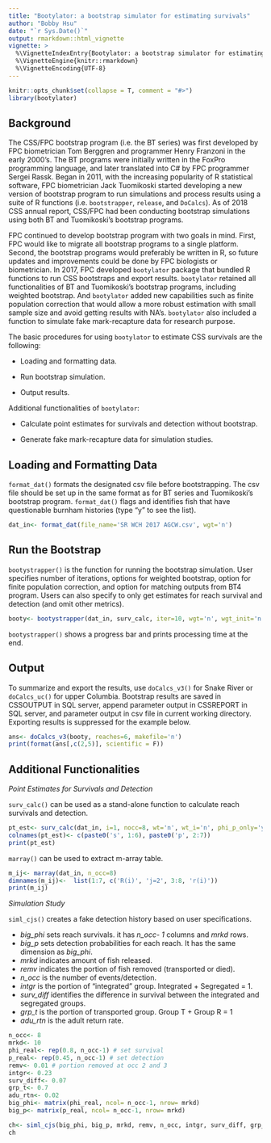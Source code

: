 ```yaml
---
title: "Bootylator: a bootstrap simulator for estimating survivals"
author: "Bobby Hsu"
date: "`r Sys.Date()`"
output: rmarkdown::html_vignette
vignette: >
  %\VignetteIndexEntry{Bootylator: a bootstrap simulator for estimating survivals}
  %\VignetteEngine{knitr::rmarkdown}
  %\VignetteEncoding{UTF-8}
---
```


```r
knitr::opts_chunk$set(collapse = T, comment = "#>")
library(bootylator)
```

## Background

The CSS/FPC bootstrap program (i.e. the BT series) was first developed by FPC biometrician Tom Berggren and programmer Henry Franzoni in the early 2000's. The BT programs were initially written in the FoxPro programming language, and later translated into C# by FPC programmer Sergei Rassk. Began in 2011, with the increasing popularity of R statistical software, FPC biometrician Jack Tuomikoski started developing a new version of bootstrap program to run simulations and process results using a suite of R functions (i.e. `bootstrapper`, `release`, and `DoCalcs`). As of 2018 CSS annual report, CSS/FPC had been conducting bootstrap simulations using both BT and Tuomikoski's bootstrap programs.

FPC continued to develop bootstrap program with two goals in mind. First, FPC would like to migrate all bootstrap programs to a single platform. Second, the bootstrap programs would preferably be written in R, so future updates and improvements could be done by FPC biologists or biometrician. In 2017, FPC developed `bootylator` package that bundled R functions to run CSS bootstraps and export results. `bootylator` retained all functionalities of BT and Tuomikoski's bootstrap programs, including weighted bootstrap. And `bootylator` added new capabilities such as finite population correction that would allow a more robust estimation with small sample size and avoid getting results with NA's. `bootylator` also included a function to simulate fake mark-recapture data for research purpose.

The basic procedures for using `bootylator` to estimate CSS survivals are the following:

* Loading and formatting data.

* Run bootstrap simulation.

* Output results.

Additional functionalities of `bootylator`:

* Calculate point estimates for survivals and detection without bootstrap.

* Generate fake mark-recapture data for simulation studies.


## Loading and Formatting Data

`format_dat()` formats the designated csv file before bootstrapping. The csv file should be set up in the same format as for BT series and Tuomikoski's bootstrap program. `format_dat()` flags and identifies fish that have questionable burnham histories (type "y" to see the list).

```r
dat_in<- format_dat(file_name='SR WCH 2017 AGCW.csv', wgt='n')
```


## Run the Bootstrap

`bootystrapper()` is the function for running the bootstrap simulation. User specifies number of iterations, options for weighted bootstrap, option for finite population correction, and option for matching outputs from BT4 program. Users can also specify to only get estimates for reach survival and detection (and omit other metrics).

```r
booty<- bootystrapper(dat_in, surv_calc, iter=10, wgt='n', wgt_init='n', fpc='y', match_bt4='y', phi_p_only='n')
```

`bootystrapper()` shows a progress bar and prints processing time at the end.


## Output

To summarize and export the results, use `doCalcs_v3()` for Snake River or `doCalcs_uc()` for upper Columbia. Bootstrap results are saved in CSSOUTPUT in SQL server, append parameter output in CSSREPORT in SQL server, and parameter output in csv file in current working directory. Exporting results is suppressed for the example below.

```r
ans<- doCalcs_v3(booty, reaches=6, makefile='n')
print(format(ans[,c(2,5)], scientific = F))
```


## Additional Functionalities

*Point Estimates for Survivals and Detection*

`surv_calc()` can be used as a stand-alone function to calculate reach survivals and detection.

```r
pt_est<- surv_calc(dat_in, i=1, nocc=8, wt='n', wt_i='n', phi_p_only='y', fpc='y')
colnames(pt_est)<- c(paste0('s', 1:6), paste0('p', 2:7))
print(pt_est)
```

`marray()` can be used to extract m-array table.

```r
m_ij<- marray(dat_in, n_occ=8)
dimnames(m_ij)<-  list(1:7, c('R(i)', 'j=2', 3:8, 'r(i)'))
print(m_ij)
```

*Simulation Study*

`siml_cjs()` creates a fake detection history based on user specifications.

* *big_phi* sets reach survivals. it has *n_occ- 1* columns and *mrkd* rows.
* *big_p* sets detection probabilities for each reach. It has the same dimension as *big_phi*.
* *mrkd* indicates amount of fish released.
* *remv* indicates the portion of fish removed (transported or died).
* *n_occ* is the number of events/detection.
* *intgr* is the portion of "integrated" group. Integrated + Segregated = 1.
* *surv_diff* identifies the difference in survival between the integrated and segregated groups.
* *grp_t* is the portion of transported group. Group T + Group R = 1
* *adu_rtn* is the adult return rate.

```r
n_occ<- 8
mrkd<- 10
phi_real<- rep(0.8, n_occ-1) # set survival
p_real<- rep(0.45, n_occ-1) # set detection
remv<- 0.01 # portion removed at occ 2 and 3
intgr<- 0.23
surv_diff<- 0.07
grp_t<- 0.7
adu_rtn<- 0.02
big_phi<- matrix(phi_real, ncol= n_occ-1, nrow= mrkd)
big_p<- matrix(p_real, ncol= n_occ-1, nrow= mrkd)

ch<- siml_cjs(big_phi, big_p, mrkd, remv, n_occ, intgr, surv_diff, grp_t, adu_rtn)
ch
```





